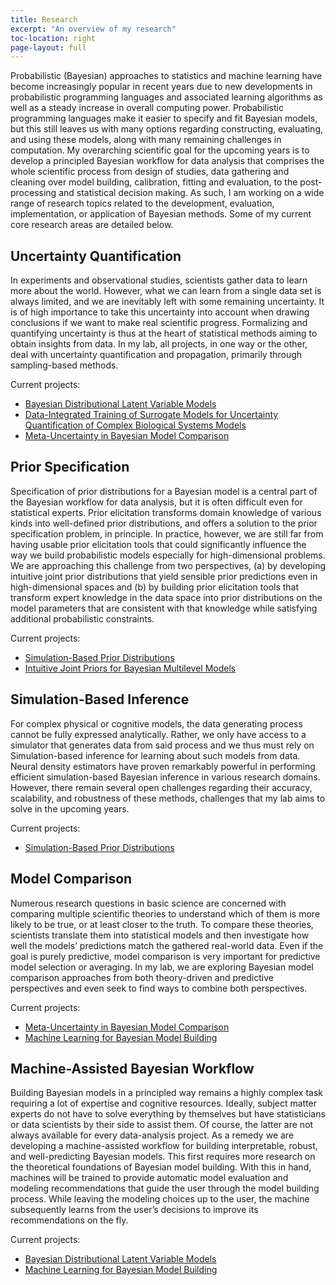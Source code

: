 ```yaml
---
title: Research
excerpt: "An overview of my research"
toc-location: right
page-layout: full
---
```


Probabilistic (Bayesian) approaches to statistics and machine learning have
become increasingly popular in recent years due to new developments in
probabilistic programming languages and associated learning algorithms as well
as a steady increase in overall computing power. Probabilistic programming
languages make it easier to specify and fit Bayesian models, but this still
leaves us with many options regarding constructing, evaluating, and using these
models, along with many remaining challenges in computation. My overarching
scientific goal for the upcoming years is to develop a principled Bayesian
workflow for data analysis that comprises the whole scientific process from
design of studies, data gathering and cleaning over model building, calibration,
fitting and evaluation, to the post-processing and statistical decision making.
As such, I am  working on a wide range of research topics related to the
development, evaluation, implementation, or application of Bayesian methods.
Some of my current core research areas are detailed below.

## Uncertainty Quantification {#uncertainty-quantification}

In experiments and observational studies, scientists gather data to learn more
about the world. However, what we can learn from a single data set is always
limited, and we are inevitably left with some remaining uncertainty. It is of
high importance to take this uncertainty into account when drawing conclusions
if we want to make real scientific progress. Formalizing and quantifying
uncertainty is thus at the heart of statistical methods aiming to obtain
insights from data. In my lab, all projects, in one way or the other, deal with
uncertainty quantification and propagation, primarily through sampling-based
methods.

Current projects:

<!-- - [Amortized Bayesian Inference for Multilevel Models](../projects#amortized-mlms) -->
- [Bayesian Distributional Latent Variable Models](../projects#bdlvms)
- [Data-Integrated Training of Surrogate Models for Uncertainty Quantification of Complex Biological Systems Models](../projects#bio-surrogate-models)
- [Meta-Uncertainty in Bayesian Model Comparison](../projects#mu-bmb)


## Prior Specification {#prior-specification}

Specification of prior distributions for a Bayesian model is a central part of
the Bayesian workflow for data analysis, but it is often difficult even for
statistical experts. Prior elicitation transforms domain knowledge of various
kinds into well-defined prior distributions, and offers a solution to the prior
specification problem, in principle. In practice, however, we are still far from
having usable prior elicitation tools that could significantly influence the way
we build probabilistic models especially for high-dimensional problems. We are
approaching this challenge from two perspectives, (a) by developing intuitive
joint prior distributions that yield sensible prior predictions even in
high-dimensional spaces and (b) by building prior elicitation tools that
transform expert knowledge in the data space into prior distributions on the
model parameters that are consistent with that knowledge while satisfying
additional probabilistic constraints.

Current projects:

- [Simulation-Based Prior Distributions](../projects#sbpriors)
- [Intuitive Joint Priors for Bayesian Multilevel Models](../projects#joint-priors-mlms)

## Simulation-Based Inference {#sbi}

For complex physical or cognitive models, the data generating process cannot be
fully expressed analytically. Rather, we only have access to a simulator that
generates data from said process and we thus must rely on Simulation-based
inference for learning about such models from data. Neural density estimators
have proven remarkably powerful in performing efficient simulation-based
Bayesian inference in various research domains. However, there remain several
open challenges regarding their accuracy, scalability, and robustness of these
methods, challenges that my lab aims to solve in the upcoming years.

Current projects:

<!-- - [Amortized Bayesian Inference for Multilevel Models](../projects#amortized-mlms) -->
- [Simulation-Based Prior Distributions](../projects#sbpriors)

## Model Comparison {#model-comparison}

Numerous research questions in basic science are concerned with comparing
multiple scientific theories to understand which of them is more likely to be
true, or at least closer to the truth. To compare these theories, scientists
translate them into statistical models and then investigate how well the models'
predictions match the gathered real-world data. Even if the goal is purely
predictive, model comparison is very important for predictive model selection or
averaging. In my lab, we are exploring Bayesian model comparison approaches from
both theory-driven and predictive perspectives and even seek to find ways to
combine both perspectives.

Current projects:

- [Meta-Uncertainty in Bayesian Model Comparison](../projects#mu-bmb)
- [Machine Learning for Bayesian Model Building](../projects#ml4bmb)

## Machine-Assisted Bayesian Workflow {#machine-workflow}

Building Bayesian models in a principled way remains a highly complex task
requiring a lot of expertise and cognitive resources. Ideally, subject matter
experts do not have to solve everything by themselves but have statisticians or
data scientists by their side to assist them. Of course, the latter are not
always available for every data-analysis project. As a remedy we are developing
a machine-assisted workflow for building interpretable, robust, and
well-predicting Bayesian models. This first requires more research on the
theoretical foundations of Bayesian model building. With this in hand, machines
will be trained to provide automatic model evaluation and modeling
recommendations that guide the user through the model building process. While
leaving the modeling choices up to the user, the machine subsequently learns
from the user's decisions to improve its recommendations on the fly.

Current projects:

- [Bayesian Distributional Latent Variable Models](../projects#bdlvms)
- [Machine Learning for Bayesian Model Building](../projects#ml4bmb)
